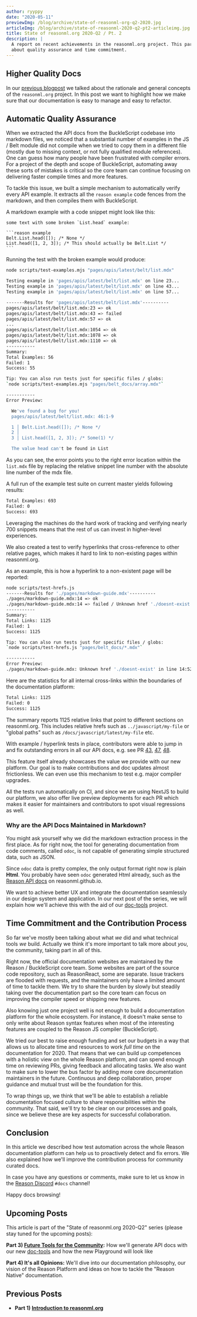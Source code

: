 ```yaml
---
author: ryyppy
date: "2020-05-11"
previewImg: /blog/archive/state-of-reasonml-org-q2-2020.jpg
articleImg: /blog/archive/state-of-reasonml-2020-q2-pt2-articleimg.jpg
title: State of reasonml.org 2020-Q2 / Pt. 2
description: |
  A report on recent achievements in the reasonml.org project. This part is all
  about quality assurance and time commitment.
---
```


## Higher Quality Docs

In our [previous blogpost](/blog/state-of-reasonml-org-2020-q2-pt1) we talked about the rationale and general concepts of the `reasonml.org` project. In this post we want to highlight how we make sure that our documentation is easy to manage and easy to refactor.

## Automatic Quality Assurance

When we extracted the API docs from the BuckleScript codebase into markdown files, we noticed that a substantial number of examples in the JS / Belt module did not compile when we tried to copy them in a different file (mostly due to missing context, or not fully qualified module references). One can guess how many people have been frustrated with compiler errors. For a project of the depth and scope of BuckleScript, automating away these sorts of mistakes is critical so the core team can continue focusing on delivering faster compile times and more features.

To tackle this issue, we built a simple mechanism to automatically verify every API example. It extracts all the `reason example` code fences from the markdown, and then compiles them with BuckleScript.

A markdown example with a code snippet might look like this:

~~~
some text with some broken `List.head` example:

```reason example
Belt.List.head([]); /* None */
List.head([1, 2, 3]); /* This should actually be Belt.List */
```
~~~

Running the test with the broken example would produce:

```sh
node scripts/test-examples.mjs "pages/apis/latest/belt/list.mdx"

Testing example in 'pages/apis/latest/belt/list.mdx' on line 23...
Testing example in 'pages/apis/latest/belt/list.mdx' on line 43...
Testing example in 'pages/apis/latest/belt/list.mdx' on line 57...

-------Results for 'pages/apis/latest/belt/list.mdx'----------
pages/apis/latest/belt/list.mdx:23 => ok
pages/apis/latest/belt/list.mdx:43 => failed
pages/apis/latest/belt/list.mdx:57 => ok
...
pages/apis/latest/belt/list.mdx:1054 => ok
pages/apis/latest/belt/list.mdx:1078 => ok
pages/apis/latest/belt/list.mdx:1110 => ok
-----------
Summary:
Total Examples: 56
Failed: 1
Success: 55

Tip: You can also run tests just for specific files / globs:
`node scripts/test-examples.mjs "pages/belt_docs/array.mdx"`

-----------
Error Preview:

  We've found a bug for you!
  pages/apis/latest/belt/list.mdx: 46:1-9

  1 │ Belt.List.head([]); /* None */
  2 │
  3 │ List.head([1, 2, 3]); /* Some(1) */

  The value head can't be found in List
```

As you can see, the error points you to the right error location within the `list.mdx` file by replacing the relative snippet line number with the absolute line number of the mdx file.

A full run of the example test suite on current master yields following results:

```sh
Total Examples: 693
Failed: 0
Success: 693
```

Leveraging the machines do the hard work of tracking and verifying nearly 700 snippets means that the rest of us can invest in higher-level experiences.

We also created a test to verify hyperlinks that cross-reference to other relative pages, which makes it hard to link to non-existing pages within reasonml.org.

As an example, this is how a hyperlink to a non-existent page will be reported:

```sh
node scripts/test-hrefs.js
-------Results for './pages/markdown-guide.mdx'----------
./pages/markdown-guide.mdx:14 => ok
./pages/markdown-guide.mdx:14 => failed / Unknown href './doesnt-exist' in line 14:52
-----------
Summary:
Total Links: 1125
Failed: 1
Success: 1125

Tip: You can also run tests just for specific files / globs:
`node scripts/test-hrefs.js "pages/belt_docs/*.mdx"`

-----------
Error Preview:
./pages/markdown-guide.mdx: Unknown href './doesnt-exist' in line 14:52
```

Here are the statistics for all internal cross-links within the boundaries of the documentation platform:

```sh
Total Links: 1125
Failed: 0
Success: 1125
```

The summary reports 1125 relative links that point to different sections on reasonml.org. This includes relative hrefs such as `../javascript/my-file` or "global paths" such as `/docs/javascript/latest/my-file` etc.

With example / hyperlink tests in place, contributors were able to jump in and fix outstanding errors in all our API docs, e.g. see PR [43](https://github.com/reason-association/reasonml.org/pull/43/files), [47](https://github.com/reason-association/reasonml.org/pull/47/files), [48](https://github.com/reason-association/reasonml.org/pull/48/files).

This feature itself already showcases the value we provide with our new platform. Our goal is to make contributions and doc updates almost frictionless. We can even use this mechanism to test e.g. major compiler upgrades.

All the tests run automatically on CI, and since we are using NextJS to build our platform, we also offer live preview deployments for each PR which makes it easier for maintainers and contributors to spot visual regressions as well.

### Why are the API Docs Maintained in Markdown?

You might ask yourself why we did the markdown extraction process in the first place. As for right now, the tool for generating documentation from code comments, called `odoc`, is not capable of generating simple structured data, such as JSON.

Since `odoc` data is pretty complex, the only output format right now is plain **Html**. You probably have seen `odoc` generated Html already, such as the [Reason API docs](https://reasonml.github.io/api/index) on reasonml.github.io.

We want to achieve better UX and integrate the documentation seamlessly in our design system and application. In our next post of the series, we will explain how we'll achieve this with the aid of our [doc-tools](https://github.com/reason-association/doc-tools) project.

## Time Commitment and the Contribution Process

So far we've mostly been talking about what _we_ did and what technical tools _we_ build. Actually we think it's more important to talk more about _you_, the community, taking part in all of this.

Right now, the official documentation websites are maintained by the Reason / BuckleScript core team. Some websites are part of the source code repository, such as ReasonReact, some are separate. Issue trackers are flooded with requests, and the maintainers only have a limited amount of time to tackle them. We try to share the burden by slowly but steadily taking over the documentation part so the core team can focus on improving the compiler speed or shipping new features.

Also knowing just one project well is not enough to build a documentation platform for the whole ecosystem. For instance, it doesn't make sense to only write about Reason syntax features when most of the interesting features are coupled to the Reason JS compiler (BuckleScript).

We tried our best to raise enough funding and set our budgets in a way that allows us to allocate time and resources to work *full time* on the documentation for 2020. That means that we can build up competences with a holistic view on the whole Reason platform, and can spend enough time on reviewing PRs, giving feedback and allocating tasks. We also want to make sure to lower the bus factor by adding more core documentation maintainers in the future. Continuous and deep collaboration, proper guidance and mutual trust will be the foundation for this.

To wrap things up, we think that we'll be able to establish a reliable documentation focused culture to share responsibilities within the community. That said, we'll try to be clear on our processes and goals, since we believe these are key aspects for successful collaboration.

## Conclusion

In this article we described how test automation across the whole Reason documentation platform can help us to proactively detect and fix errors. We also explained how we'll improve the contribution process for community curated docs.

In case you have any questions or comments, make sure to let us know in the [Reason Discord](https://discord.gg/reasonml) `#docs` channel!

Happy docs browsing!

## Upcoming Posts

This article is part of the "State of reasonml.org 2020-Q2" series (please stay tuned for the upcoming posts):

**Part 3) [Future Tools for the Community](/blog/state-of-reasonml-org-2020-q2-pt3):**
How we'll generate API docs with our new [doc-tools](https://github.com/reason-association/doc-tools) and how the new Playground will look like

**Part 4) It's all Opinions:**
We'll dive into our documentation philosophy, our vision of the Reason Platform and ideas on how to tackle the "Reason Native" documentation.

## Previous Posts

- **Part 1) [Introduction to reasonml.org](/blog/state-of-reasonml-org-2020-q2-pt1)**
